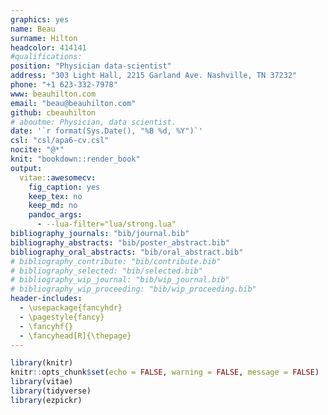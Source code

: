 ```yaml
---
graphics: yes
name: Beau
surname: Hilton
headcolor: 414141
#qualifications:
position: "Physician data-scientist"
address: "303 Light Hall, 2215 Garland Ave. Nashville, TN 37232"
phone: "+1 623-332-7978"
www: beauhilton.com
email: "beau@beauhilton.com"
github: cbeauhilton
# aboutme: Physician, data scientist.
date: '`r format(Sys.Date(), "%B %d, %Y")`'
csl: "csl/apa6-cv.csl"
nocite: "@*"
knit: "bookdown::render_book"
output:
  vitae::awesomecv:
    fig_caption: yes
    keep_tex: no
    keep_md: no
    pandoc_args:
      - --lua-filter="lua/strong.lua"
bibliography_journals: "bib/journal.bib"
bibliography_abstracts: "bib/poster_abstract.bib"
bibliography_oral_abstracts: "bib/oral_abstract.bib"
# bibliography_contribute: "bib/contribute.bib"
# bibliography_selected: "bib/selected.bib"
# bibliography_wip_journal: "bib/wip_journal.bib"
# bibliography_wip_proceeding: "bib/wip_proceeding.bib"
header-includes:
  - \usepackage{fancyhdr}
  - \pagestyle{fancy}
  - \fancyhf{}
  - \fancyhead[R]{\thepage}
---
```


```r
library(knitr)
knitr::opts_chunk$set(echo = FALSE, warning = FALSE, message = FALSE)
library(vitae)
library(tidyverse)
library(ezpickr)
```

